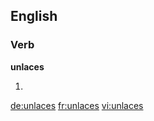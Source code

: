 ==English==

===Verb===
'''unlaces'''

# {{en-third-person singular of|unlace}}

[[de:unlaces]]
[[fr:unlaces]]
[[vi:unlaces]]